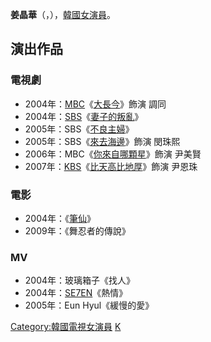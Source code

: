 {{Blpunsourced|time=2019-11-13T06:59:18+00:00}}
{{noteTA
|T=zh-hans:姜晶华;zh-hk:姜晶華;zh-tw:姜晶華;
|1=姜
}}
{{藝人
| 姓名 = 姜晶華
| 類型 = 女演員
| 相片 = 
| 民族 = 
| 出生日期 = {{birth_date_and_age|1981|5|29}}
| 國籍 = {{KOR}}
| 語言 = [[韓國語|韓國語]]、[[英語|英語]]
| 教育程度 = [[澳洲|澳洲]][[新南威爾士大學|新南威爾士大學]]經營學系畢業
| 出道日期 = 2003年
| 出道作 = 《[[大長今_(電視劇)|大長今]]》
}}

'''姜晶華'''（{{lang-ko|'''강정화'''}}，{{bd|1981年|5月29日|catIdx=K姜}}），[[韓國|韓國]][[演員|女演員]]。

== 演出作品 ==
=== 電視劇 ===
*2004年：[[韓國文化廣播公司|MBC]]《[[大長今_(電視劇)|大長今]]》飾演 調同
*2004年：[[SBS_(韓國)|SBS]]《[[妻子的叛亂|妻子的叛亂]]》
*2005年：SBS《[[不良主婦|不良主婦]]》
*2005年：SBS《[[來去海邊|來去海邊]]》飾演 閔珠熙
*2006年：MBC《[[你來自哪顆星|你來自哪顆星]]》飾演 尹美賢
*2007年：[[韓國放送公社|KBS]]《[[比天高比地厚|比天高比地厚]]》飾演 尹恩珠
=== 電影 ===
*2004年：《[[筆仙|筆仙]]》
*2009年：《舞忍者的傳說》
=== MV ===
*2004年：玻璃箱子《找人》
*2004年：[[SE7EN|SE7EN]]《熱情》
*2005年：Eun Hyul《緩慢的愛》

{{DEFAULTSORT: Kang Jung Hwa}}
[[Category:韓國電視女演員|Category:韓國電視女演員]]
[[Category:姜姓|K]]